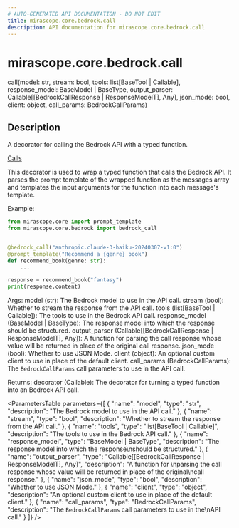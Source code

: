 ```yaml
---
# AUTO-GENERATED API DOCUMENTATION - DO NOT EDIT
title: mirascope.core.bedrock.call
description: API documentation for mirascope.core.bedrock.call
---
```


# mirascope.core.bedrock.call

<ApiType type="Alias" />

<ApiSignature>
call(model: str, stream: bool, tools: list[BaseTool | Callable], response_model: BaseModel | BaseType, output_parser: Callable[[BedrockCallResponse | ResponseModelT], Any], json_mode: bool, client: object, call_params: BedrockCallParams)
</ApiSignature>

## Description

A decorator for calling the Bedrock API with a typed function.

<Info title="Usage">

[Calls](/docs/mirascope/learn/calls)

</Info>


This decorator is used to wrap a typed function that calls the Bedrock API. It parses
the prompt template of the wrapped function as the messages array and templates the input
arguments for the function into each message's template.

Example:

```python
from mirascope.core import prompt_template
from mirascope.core.bedrock import bedrock_call


@bedrock_call("anthropic.claude-3-haiku-20240307-v1:0")
@prompt_template("Recommend a {genre} book")
def recommend_book(genre: str):
    ...

response = recommend_book("fantasy")
print(response.content)
```

Args:
    model (str): The Bedrock model to use in the API call.
    stream (bool): Whether to stream the response from the API call.
    tools (list[BaseTool | Callable]): The tools to use in the Bedrock API call.
    response_model (BaseModel | BaseType): The response model into which the response
        should be structured.
    output_parser (Callable[[BedrockCallResponse | ResponseModelT], Any]): A function for 
        parsing the call response whose value will be returned in place of the original
        call response.
    json_mode (bool): Whether to use JSON Mode.
    client (object): An optional custom client to use in place of the default client.
    call_params (BedrockCallParams): The `BedrockCallParams` call parameters to use in the
        API call.

Returns:
    decorator (Callable): The decorator for turning a typed function into an Bedrock API
        call.

<ParametersTable
  parameters={[
  {
    "name": "model",
    "type": "str",
    "description": "The Bedrock model to use in the API call."
  },
  {
    "name": "stream",
    "type": "bool",
    "description": "Whether to stream the response from the API call."
  },
  {
    "name": "tools",
    "type": "list[BaseTool | Callable]",
    "description": "The tools to use in the Bedrock API call."
  },
  {
    "name": "response_model",
    "type": "BaseModel | BaseType",
    "description": "The response model into which the response\nshould be structured."
  },
  {
    "name": "output_parser",
    "type": "Callable[[BedrockCallResponse | ResponseModelT], Any]",
    "description": "A function for \nparsing the call response whose value will be returned in place of the original\ncall response."
  },
  {
    "name": "json_mode",
    "type": "bool",
    "description": "Whether to use JSON Mode."
  },
  {
    "name": "client",
    "type": "object",
    "description": "An optional custom client to use in place of the default client."
  },
  {
    "name": "call_params",
    "type": "BedrockCallParams",
    "description": "The `BedrockCallParams` call parameters to use in the\nAPI call."
  }
]}
/>

<ReturnType
  type="Callable"
  description="The decorator for turning a typed function into an Bedrock API\ncall."
/>


